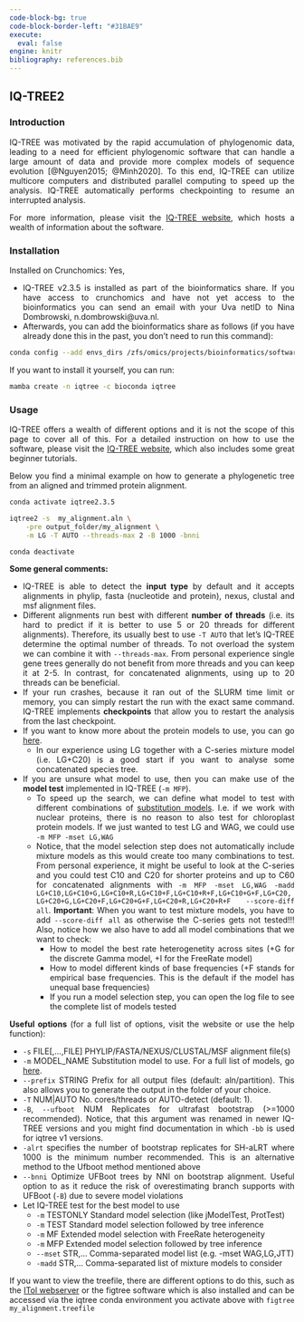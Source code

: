 ---
code-block-bg: true
code-block-border-left: "#31BAE9"
execute:
  eval: false
engine: knitr
bibliography: references.bib
---

<div style="text-align: justify">

## IQ-TREE2

### Introduction

IQ-TREE was motivated by the rapid accumulation of phylogenomic data, leading to a need for efficient phylogenomic software that can handle a large amount of data and provide more complex models of sequence evolution [@Nguyen2015; @Minh2020]. To this end, IQ-TREE can utilize multicore computers and distributed parallel computing to speed up the analysis. IQ-TREE automatically performs checkpointing to resume an interrupted analysis.

For more information, please visit the [IQ-TREE website](http://www.iqtree.org/doc/Home), which hosts a wealth of information about the software.

### Installation

Installed on Crunchomics: Yes,

-   IQ-TREE v2.3.5 is installed as part of the bioinformatics share. If you have access to crunchomics and have not yet access to the bioinformatics you can send an email with your Uva netID to Nina Dombrowski, n.dombrowski\@uva.nl.
-   Afterwards, you can add the bioinformatics share as follows (if you have already done this in the past, you don't need to run this command):

```{bash}
conda config --add envs_dirs /zfs/omics/projects/bioinformatics/software/miniconda3/envs/
```

If you want to install it yourself, you can run:

```{bash}
mamba create -n iqtree -c bioconda iqtree
```

### Usage

IQ-TREE offers a wealth of different options and it is not the scope of this page to cover all of this. For a detailed instruction on how to use the software, please visit the [IQ-TREE website](http://www.iqtree.org/doc/Home), which also includes some great beginner tutorials.

Below you find a minimal example on how to generate a phylogenetic tree from an aligned and trimmed protein alignment.

```{bash}
conda activate iqtree2.3.5

iqtree2 -s  my_alignment.aln \
    -pre output_folder/my_alignment \
    -m LG -T AUTO --threads-max 2 -B 1000 -bnni

conda deactivate
```

**Some general comments:**

-   IQ-TREE is able to detect the **input type** by default and it accepts alignments in phylip, fasta (nucleotide and protein), nexus, clustal and msf alignment files.
-   Different alignments run best with different **number of threads** (i.e. its hard to predict if it is better to use 5 or 20 threads for different alignments). Therefore, its usually best to use `-T AUTO` that let's IQ-TREE determine the optimal number of threads. To not overload the system we can combine it with `--threads-max`. From personal experience single gene trees generally do not benefit from more threads and you can keep it at 2-5. In contrast, for concatenated alignments, using up to 20 threads can be beneficial.
-   If your run crashes, because it ran out of the SLURM time limit or memory, you can simply restart the run with the exact same command. IQ-TREE implements **checkpoints** that allow you to restart the analysis from the last checkpoint.
-   If you want to know more about the protein models to use, you can go [here](http://www.iqtree.org/doc/Substitution-Models).
    -   In our experience using LG together with a C-series mixture model (i.e. LG+C20) is a good start if you want to analyse some concatenated species tree.
-   If you are unsure what model to use, then you can make use of the **model test** implemented in IQ-TREE (`-m MFP`).
    -   To speed up the search, we can define what model to test with different combinations of [substitution models](http://www.iqtree.org/doc/Substitution-Models). I.e. if we work with nuclear proteins, there is no reason to also test for chloroplast protein models. If we just wanted to test LG and WAG, we could use `-m MFP -mset LG,WAG`
    -   Notice, that the model selection step does not automatically include mixture models as this would create too many combinations to test. From personal experience, it might be useful to look at the C-series and you could test C10 and C20 for shorter proteins and up to C60 for concatenated alignments with `-m MFP -mset LG,WAG -madd LG+C10,LG+C10+G,LG+C10+R,LG+C10+F,LG+C10+R+F,LG+C10+G+F,LG+C20,LG+C20+G,LG+C20+F,LG+C20+G+F,LG+C20+R,LG+C20+R+F --score-diff all `. **Important**: When you want to test mixture models, you have to add `--score-diff all` as otherwise the C-series gets not tested!!! Also, notice how we also have to add all model combinations that we want to check:
        -   How to model the best rate heterogenetity across sites (+G for the discrete Gamma model, +I for the FreeRate model)
        -   How to model different kinds of base frequencies (+F stands for empirical base frequencies. This is the default if the model has unequal base frequencies)
        -   If you run a model selection step, you can open the log file to see the complete list of models tested

**Useful options** (for a full list of options, visit the website or use the help function):

-   `-s` FILE\[,...,FILE\] PHYLIP/FASTA/NEXUS/CLUSTAL/MSF alignment file(s)
-   `-m` MODEL_NAME Substitution model to use. For a full list of models, go [here](http://www.iqtree.org/doc/Substitution-Models).
-   `--prefix` STRING Prefix for all output files (default: aln/partition). This also allows you to generate the output in the folder of your choice.
-   `-T` NUM\|AUTO No. cores/threads or AUTO-detect (default: 1).
-   `-B`, `--ufboot` NUM Replicates for ultrafast bootstrap (\>=1000 recommended). Notice, that this argument was renamed in newer IQ-TREE versions and you might find documentation in which `-bb` is used for iqtree v1 versions.
-   `-alrt` specifies the number of bootstrap replicates for SH-aLRT where 1000 is the minimum number recommended. This is an alternative method to the Ufboot method mentioned above
-   `--bnni` Optimize UFBoot trees by NNI on bootstrap alignment. Useful option to as it reduce the risk of overestimating branch supports with UFBoot (`-B`) due to severe model violations
-   Let IQ-TREE test for the best model to use
    -   `-m` TESTONLY Standard model selection (like jModelTest, ProtTest)
    -   `-m` TEST Standard model selection followed by tree inference
    -   `-m` MF Extended model selection with FreeRate heterogeneity
    -   `-m` MFP Extended model selection followed by tree inference
    -   `--mset` STR,... Comma-separated model list (e.g. -mset WAG,LG,JTT)
    -   `-madd` STR,... Comma-separated list of mixture models to consider

If you want to view the treefile, there are different options to do this, such as the [ITol webserver](https://itol.embl.de/) or the figtree software which is also installed and can be accessed via the iqtree conda environment you activate above with `figtree my_alignment.treefile`